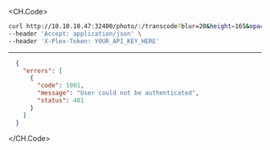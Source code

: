 
<CH.Code>
```bash Example Request
curl http://10.10.10.47:32400/photo/:/transcode?blur=20&height=165&opacity=623564&url=%2Flibrary%2Fmetadata%2F49564%2Fthumb%2F1654258204&width=110 \
--header 'Accept: application/json' \
--header 'X-Plex-Token: YOUR_API_KEY_HERE'
```
---

```json Example Response
  {
    "errors": [
      {
        "code": 1001,
        "message": "User could not be authenticated",
        "status": 401
      }
    ]
  }
```
</CH.Code>
